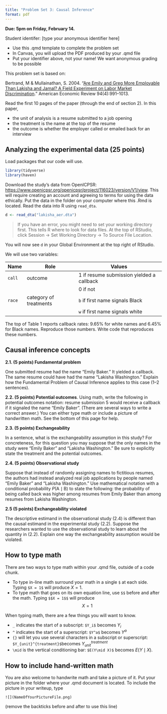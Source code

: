 ```yaml
---
title: "Problem Set 3: Causal Inference"
format: pdf
---
```


**Due: 5pm on Friday, February 14.**

Student identifer: [type your anonymous identifier here]

- Use this .qmd template to complete the problem set
- In Canvas, you will upload the PDF produced by your .qmd file
- Put your identifier above, not your name! We want anonymous grading to be possible

This problem set is based on:

Bertrand, M \& Mullainathan, S. 2004. "[Are Emily and Greg More Employable Than Lakisha and Jamal? A Field Experiment on Labor Market Discrimination](https://search.library.ucla.edu/permalink/01UCS_LAL/192ecse/cdi_unpaywall_primary_10_1257_0002828042002561)." American Economic Review 94(4):991--1013.

Read the first 10 pages of the paper (through the end of section 2). In this paper,

- the unit of analysis is a resume submitted to a job opening
- the treatment is the name at the top of the resume
- the outcome is whether the employer called or emailed back for an interview

## Analyzing the experimental data (25 points)

Load packages that our code will use.
```r
library(tidyverse)
library(haven)
```

Download the study's data from OpenICPSR: [https://www.openicpsr.org/openicpsr/project/116023/version/V1/view](https://www.openicpsr.org/openicpsr/project/116023/version/V1/view). This will require creating an account and agreeing to terms for using the data ethically. Put the data in the folder on your computer where this .Rmd is located. Read the data into R using `read_dta`. 

```r
d <- read_dta("lakisha_aer.dta")
```

> If you have an error, you might need to set your working directory first. This tells R where to look for data files. At the top of RStudio, click Session -> Set Working Directory -> To Source File Location.

You will now see `d` in your Global Environment at the top right of RStudio.

We will use two variables:

| Name | Role | Values
| ---- | ---- | ------
`call` | outcome | 1 if resume submission yielded a callback
| | | 0 if not
`race` | category of treatments | `b` if first name signals Black
| | | `w` if first name signals white

The top of Table 1 reports callback rates: 9.65\% for white names and 6.45\% for Black names. Reproduce those numbers. Write code that reproduces these numbers.

## Causal inference concepts

**2.1. (5 points) Fundamental problem **

One submitted resume had the name "Emily Baker." It yielded a callback. The same resume could have had the name "Lakisha Washington." Explain how the Fundamental Problem of Causal Inference applies to this case (1--2 sentences).

**2.2. (5 points) Potential outcomes**. Using math, write the following in potential outcomes notation: resume submission 5 would receive a callback if it signaled the name "Emily Baker". (There are several ways to write a correct answer.) You can either type math or include a picture of handwritten math. See the bottom of this page for help.

**2.3. (5 points) Exchangeability **

In a sentence, what is the exchangeability assumption in this study? For concreteness, for this question you may suppose that the only names in the study were "Emily Baker" and "Lakisha Washington." Be sure to explicitly state the treatment and the potential outcomes.

**2.4. (5 points) Observational study**

Suppose that instead of randomly assigning names to fictitious resumes, the authors had instead analyzed real job applications by people named "Emily Baker" and "Lakisha Washington." Use mathematical notation with a conditional probability $P(\text{A}\mid \text{B})$ to state the following: the probability of being called back was higher among resumes from Emily Baker than among resumes from Lakisha Washington.

**2.5 (5 points) Exchangeability violated**

The descriptive estimand in the observational study (2.4) is different than the causal estimand in the experimental study (2.2). Suppose the researchers wanted to use the observational study to learn about the quantity in (2.2). Explain one way the exchangeability assumption would be violated.

## How to type math

There are two ways to type math within your .qmd file, outside of a code chunk.

* To type in-line math surround your math in a single `$` at each side. Typing `$X = 1$` will produce $X = 1$.
* To type math that goes on its own equation line, use `$$` before and after the math. Typing `$$X = 1$$` will produce
$$ X = 1$$

When typing math, there are a few things you will want to know.

* `_` indicates the start of a subscript: `$Y_i$` becomes $Y_i$
* `^` indicates the start of a superscript: `$Y^a$` becomes $Y^a$
* `{}` will let you use several characters in a subscript or superscript: `$Y_{unit}^{treatment}$`becomes $Y_{unit}^{treatment}$
* `\mid` is the vertical conditioning bar: `$E(Y\mid X)$` becomes $E(Y\mid X)$.

## How to include hand-written math

You are also welcome to handwrite math and take a picture of it. Put your picture in the folder where your .qmd document is located. To include the picture in your writeup, type

`![](NameOfYourPictureFile.png)`

(remove the backticks before and after to use this line)
